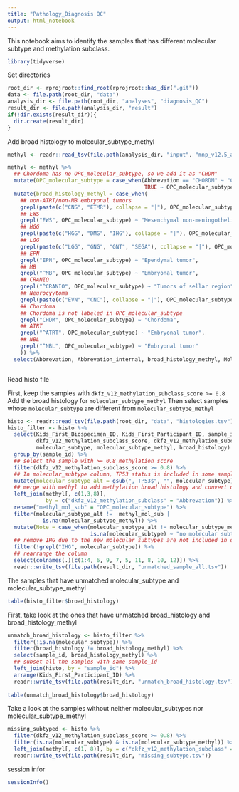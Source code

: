 ```yaml
---
title: "Pathology_Diagnosis QC"
output: html_notebook
---
```


This notebook aims to identify the samples that has different molecular subtype and methylation subclass.   

```r
library(tidyverse)
```

Set directories

```r

root_dir <- rprojroot::find_root(rprojroot::has_dir(".git"))
data <- file.path(root_dir, "data")
analysis_dir <- file.path(root_dir, "analyses", "diagnosis_QC")
result_dir <- file.path(analysis_dir, "result")
if(!dir.exists(result_dir)){
  dir.create(result_dir)
}

```

Add broad histology to molecular_subtype_methyl

```r
methyl <- readr::read_tsv(file.path(analysis_dir, "input", "mnp_v12.5_annotation_with_OPC_subtype - Sheet1.tsv"))

methyl <- methyl %>% 
  ## Chordoma has no OPC_molecular_subtype, so we add it as "CHDM"
  mutate(OPC_molecular_subtype = case_when(Abbrevation == "CHORDM" ~ "CHDM", 
                                           TRUE ~ OPC_molecular_subtype)) %>%
  mutate(broad_histology_methyl = case_when(
    ## non-ATRT/non-MB embryonal tumors
    grepl(paste(c("CNS", "ETMR"), collapse = "|"), OPC_molecular_subtype) ~ "Embryonal tumor", 
    ## EWS
    grepl("EWS", OPC_molecular_subtype) ~ "Mesenchymal non-meningothelial tumor", 
    ## HGG
    grepl(paste(c("HGG", "DMG", "IHG"), collapse = "|"), OPC_molecular_subtype) ~ "Diffuse astrocytic and oligodendroglial tumor", 
    ## LGG
    grepl(paste(c("LGG", "GNG", "GNT", "SEGA"), collapse = "|"), OPC_molecular_subtype) ~ "Low-grade astrocytic tumor", 
    ## EPN
    grepl("EPN", OPC_molecular_subtype) ~ "Ependymal tumor",
    ## MB
    grepl("^MB", OPC_molecular_subtype) ~ "Embryonal tumor", 
    ## CRANIO
    grepl("^CRANIO", OPC_molecular_subtype) ~ "Tumors of sellar region", 
    ## Neurocyytoma
    grepl(paste(c("EVN", "CNC"), collapse = "|"), OPC_molecular_subtype) ~ "Neuronal and mixed neuronal-glial tumor", 
    ## Chordoma
    ## Chordoma is not labeled in OPC_molecular_subtype
    grepl("CHDM", OPC_molecular_subtype) ~ "Chordoma", 
    ## ATRT
    grepl("^ATRT", OPC_molecular_subtype) ~ "Embryonal tumor", 
    ## NBL
    grepl("^NBL", OPC_molecular_subtype) ~ "Embryonal tumor"
    )) %>% 
  select(Abbrevation, Abbrevation_internal, broad_histology_methyl, Molecular_superfamily, Molecular_family, Molecular_class, Molecular_subclass, OPC_molecular_subtype)



```

Read histo file

First, keep the samples with `dkfz_v12_methylation_subclass_score >= 0.8`
Add the broad histology for `molecular_subtype_methyl`
Then select samples whose `molecular_subtype` are different from `molecular_subtype_methyl`


```r

histo <- readr::read_tsv(file.path(root_dir, "data", "histologies.tsv"))
histo_filter <- histo %>%
  select(Kids_First_Biospecimen_ID, Kids_First_Participant_ID, sample_id,
         dkfz_v12_methylation_subclass_score, dkfz_v12_methylation_subclass,
         molecular_subtype, molecular_subtype_methyl, broad_histology) %>%
  group_by(sample_id) %>%
  ## select the sample with >= 0.8 methylation score
  filter(dkfz_v12_methylation_subclass_score >= 0.8) %>% 
  ## In molecular_subtype column, TP53 status is included in some samples but not in molecular_subtype_methyl. So another column molecular_subtype_alt is created with no TP53 status
  mutate(molecular_subtype_alt = gsub(", TP53$", "", molecular_subtype)) %>%
  ## merge with methyl to add methylation broad histology and convert dkfz_v12_methylation_subclass to the compariable form (OPC_molecular_subtype)
  left_join(methyl[, c(1,3,8)], 
            by = c("dkfz_v12_methylation_subclass" = "Abbrevation")) %>% 
  rename("methyl_mol_sub" = "OPC_molecular_subtype") %>% 
  filter(molecular_subtype_alt !=  methyl_mol_sub | 
           is.na(molecular_subtype_methyl)) %>% 
  mutate(Note = case_when(molecular_subtype_alt != molecular_subtype_methyl ~ "not match", 
                          is.na(molecular_subtype) ~ "no molecular subtype")) %>% 
  ## remove IHG due to the new molecular subtypes are not included in dfzx
  filter(!grepl("IHG", molecular_subtype)) %>% 
  ## rearrange the column
  select(colnames(.)[c(1:4, 6, 9, 7, 5, 11, 8, 10, 12)]) %>% 
  readr::write_tsv(file.path(result_dir, "unmatched_sample_all.tsv"))

```

The samples that have unmatched molecular_subtype and molecular_subtype_methyl

```r

table(histo_filter$broad_histology)
```


First, take look at the ones that have unmatched broad_histology and broad_histology_methyl


```r
unmatch_broad_histology <- histo_filter %>%
  filter(!is.na(molecular_subtype)) %>%
  filter(broad_histology != broad_histology_methyl) %>%
  select(sample_id, broad_histology_methyl) %>%
  ## subset all the samples with same sample_id
  left_join(histo, by = "sample_id") %>% 
  arrange(Kids_First_Participant_ID) %>%
  readr::write_tsv(file.path(result_dir, "unmatch_broad_histology.tsv"))
  
table(unmatch_broad_histology$broad_histology)
```

Take a look at the samples without neither molecular_subtypes nor molecular_subtype_methyl

```r

missing_subtyped <- histo %>% 
  filter(dkfz_v12_methylation_subclass_score >= 0.8) %>%
  filter(is.na(molecular_subtype) & is.na(molecular_subtype_methyl)) %>% 
  left_join(methyl[, c(1, 8)], by = c("dkfz_v12_methylation_subclass" = "Abbrevation")) %>% 
  readr::write_tsv(file.path(result_dir, "missing_subtype.tsv"))

```

session infor

```r
sessionInfo()

```
